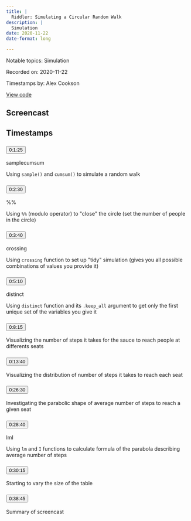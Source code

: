 ```yaml
---
title: |
  Riddler: Simulating a Circular Random Walk
description: |
  Simulation
date: 2020-11-22
date-format: long

---
```


Notable topics: Simulation

Recorded on: 2020-11-22

Timestamps by: Alex Cookson

[View code](NA)

## Screencast

<div id="yt-player" data-video-id="b1oKh9eeqkY"></div>

## Timestamps

```{=html}
<div id="topics">
  <div class="topic">
    <h3 id="ts-85">
      <button class="btn btn-link btn-timestamp" onClick="playerSkipToTimestamp(85, this)">0:1:25</button>
    </h3>
    <div class="topic_badges"><div><span class="badge-functions badge bg-info">sample</span><span class="badge-functions badge bg-info">cumsum</span></div><div></div></div>
    <div class="topic_description">
      <p>Using <code>sample()</code> and <code>cumsum()</code> to simulate a random walk</p>

    </div>
  </div>
  <div class="topic">
    <h3 id="ts-150">
      <button class="btn btn-link btn-timestamp" onClick="playerSkipToTimestamp(150, this)">0:2:30</button>
    </h3>
    <div class="topic_badges"><div><span class="badge-functions badge bg-info">%%</span></div><div></div></div>
    <div class="topic_description">
      <p>Using <code>%%</code> (modulo operator) to &quot;close&quot; the circle (set the number of people in the circle)</p>

    </div>
  </div>
  <div class="topic">
    <h3 id="ts-220">
      <button class="btn btn-link btn-timestamp" onClick="playerSkipToTimestamp(220, this)">0:3:40</button>
    </h3>
    <div class="topic_badges"><div><span class="badge-functions badge bg-info">crossing</span></div><div></div></div>
    <div class="topic_description">
      <p>Using <code>crossing</code> function to set up &quot;tidy&quot; simulation (gives you all possible combinations of values you provide it)</p>

    </div>
  </div>
  <div class="topic">
    <h3 id="ts-310">
      <button class="btn btn-link btn-timestamp" onClick="playerSkipToTimestamp(310, this)">0:5:10</button>
    </h3>
    <div class="topic_badges"><div><span class="badge-functions badge bg-info">distinct</span></div><div></div></div>
    <div class="topic_description">
      <p>Using <code>distinct</code> function and its <code>.keep_all</code> argument to get only the first unique set of the variables you give it</p>

    </div>
  </div>
  <div class="topic">
    <h3 id="ts-495">
      <button class="btn btn-link btn-timestamp" onClick="playerSkipToTimestamp(495, this)">0:8:15</button>
    </h3>
    <div class="topic_badges"><div></div><div></div></div>
    <div class="topic_description">
      <p>Visualizing the number of steps it takes for the sauce to reach people at differents seats</p>

    </div>
  </div>
  <div class="topic">
    <h3 id="ts-820">
      <button class="btn btn-link btn-timestamp" onClick="playerSkipToTimestamp(820, this)">0:13:40</button>
    </h3>
    <div class="topic_badges"><div></div><div></div></div>
    <div class="topic_description">
      <p>Visualizing the distribution of number of steps it takes to reach each seat</p>

    </div>
  </div>
  <div class="topic">
    <h3 id="ts-1590">
      <button class="btn btn-link btn-timestamp" onClick="playerSkipToTimestamp(1590, this)">0:26:30</button>
    </h3>
    <div class="topic_badges"><div></div><div></div></div>
    <div class="topic_description">
      <p>Investigating the parabolic shape of average number of steps to reach a given seat</p>

    </div>
  </div>
  <div class="topic">
    <h3 id="ts-1720">
      <button class="btn btn-link btn-timestamp" onClick="playerSkipToTimestamp(1720, this)">0:28:40</button>
    </h3>
    <div class="topic_badges"><div><span class="badge-functions badge bg-info">lm</span><span class="badge-functions badge bg-info">I</span></div><div></div></div>
    <div class="topic_description">
      <p>Using <code>lm</code> and <code>I</code> functions to calculate formula of the parabola describing average number of steps</p>

    </div>
  </div>
  <div class="topic">
    <h3 id="ts-1815">
      <button class="btn btn-link btn-timestamp" onClick="playerSkipToTimestamp(1815, this)">0:30:15</button>
    </h3>
    <div class="topic_badges"><div></div><div></div></div>
    <div class="topic_description">
      <p>Starting to vary the size of the table</p>

    </div>
  </div>
  <div class="topic">
    <h3 id="ts-2325">
      <button class="btn btn-link btn-timestamp" onClick="playerSkipToTimestamp(2325, this)">0:38:45</button>
    </h3>
    <div class="topic_badges"><div></div><div></div></div>
    <div class="topic_description">
      <p>Summary of screencast</p>

    </div>
  </div>
</div>
```
     
<script>
// 2. This code loads the IFrame Player API code asynchronously.
var tag = document.createElement("script");

tag.src = "https://www.youtube.com/iframe_api";
var firstScriptTag = document.getElementsByTagName("script")[0];
firstScriptTag.parentNode.insertBefore(tag, firstScriptTag);

// 3. This function creates an <iframe> (and YouTube player)
//    after the API code downloads.
var videoId = document.getElementById("yt-player").dataset.videoId;
var player;
function onYouTubeIframeAPIReady() {
  player = new YT.Player("yt-player", {
    height: "486",
    width: "864",
    videoId: videoId,
    playerVars: {
      "playsinline": 1
    },
    events: {
      onStateChange: function(event) {
        if (event.data == YT.PlayerState.PLAYING) {
          followTimestamps()
        }
      }
    }
  });
}

function playerSkipToTimestamp(seconds, tsElement) {
  player.seekTo(seconds, true)
  tsElement.scrollIntoView()
  document.getElementById("screencast").scrollIntoView()
}

const timestamps = Array.from(document.querySelectorAll('.topic h3[id^="ts-"]'))
  .map(el => el.id.replace('ts-', ''))

function followTimestamps() {
  if (player.getPlayerState() !== 1) {
    return
  }
  const currentTime = `${Math.floor(player.getCurrentTime())}`
  if (timestamps.includes(currentTime)) {
    const el = document.getElementById(`ts-${currentTime}`)
    if (el) {
      el.scrollIntoView()
      document.getElementById("screencast").scrollIntoView()
    }
  }
  setTimeout(followTimestamps, 1000)
}
</script>
